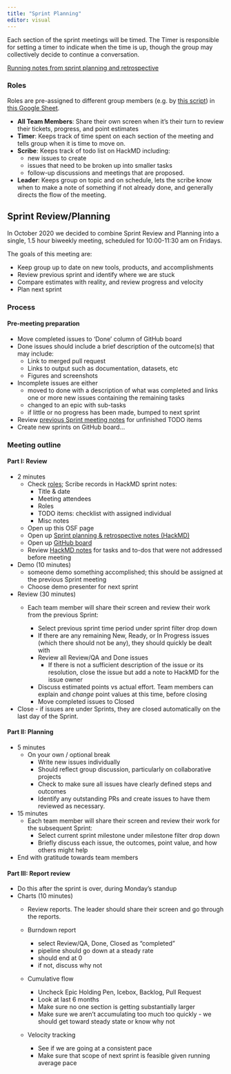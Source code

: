 ```yaml
---
title: "Sprint Planning"
editor: visual
---
```


Each section of the sprint meetings will be timed.
The Timer is responsible for setting a timer to indicate when the time is up, though the group may collectively decide to continue a conversation.

[Running notes from sprint planning and retrospective](https://hackmd.io/ih-qR2B6RJ221MJEFeEqcA)

### Roles

Roles are pre-assigned to different group members (e.g. by [this script](https://github.com/cct-datascience/meeting-roles/blob/main/generate_roles.R)) in [this Google Sheet](https://docs.google.com/spreadsheets/d/1k4B59FdpGxAd2sNrgbXRLrYIVgcxjvnYF5yJoaIcOAA/edit#gid=0).

-   **All Team Members**: Share their own screen when it's their turn to review their tickets, progress, and point estimates
-   **Timer**: Keeps track of time spent on each section of the meeting and tells group when it is time to move on.
-   **Scribe**: Keeps track of todo list on HackMD including:
    -   new issues to create
    -   issues that need to be broken up into smaller tasks
    -   follow-up discussions and meetings that are proposed.
-   **Leader**: Keeps group on topic and on schedule, lets the scribe know when to make a note of something if not already done, and generally directs the flow of the meeting.

## Sprint Review/Planning

In October 2020 we decided to combine Sprint Review and Planning into a single, 1.5 hour biweekly meeting, scheduled for 10:00-11:30 am on Fridays.

The goals of this meeting are:

-   Keep group up to date on new tools, products, and accomplishments
-   Review previous sprint and identify where we are stuck
-   Compare estimates with reality, and review progress and velocity
-   Plan next sprint

### Process

#### Pre-meeting preparation

-   Move completed issues to 'Done' column of GitHub board
-   Done issues should include a brief description of the outcome(s) that may include:
    -   Link to merged pull request
    -   Links to output such as documentation, datasets, etc
    -   Figures and screenshots
-   Incomplete issues are either
    -   moved to done with a description of what was completed and links one or more new issues containing the remaining tasks
    -   changed to an epic with sub-tasks
    -   if little or no progress has been made, bumped to next sprint
-   Review [previous Sprint meeting notes](https://hackmd.io/ih-qR2B6RJ221MJEFeEqcA) for unfinished TODO items
-   Create new sprints on GitHub board...

### Meeting outline

#### Part I: Review

-   2 minutes
    -   Check [roles](https://docs.google.com/spreadsheets/d/1k4B59FdpGxAd2sNrgbXRLrYIVgcxjvnYF5yJoaIcOAA/edit#gid=0); Scribe records in HackMD sprint notes:
        -   Title & date
        -   Meeting attendees
        -   Roles
        -   TODO items: checklist with assigned individual
        -   Misc notes
    -   Open up this OSF page
    -   Open up [Sprint planning & retrospective notes (HackMD)](https://hackmd.io/ih-qR2B6RJ221MJEFeEqcA)
    -   Open up [GitHub board](https://github.com/orgs/cct-datascience/projects/8/)
    -   Review [HackMD notes](https://hackmd.io/ih-qR2B6RJ221MJEFeEqcA) for tasks and to-dos that were not addressed before meeting
-   Demo (10 minutes)
    -   someone demo something accomplished; this should be assigned at the previous Sprint meeting
    -   Choose demo presenter for next sprint
-   Review (30 minutes)
    -   Each team member will share their screen and review their work from the previous Sprint:

        -   Select previous sprint time period under sprint filter drop down
        -   If there are any remaining New, Ready, or In Progress issues (which there should not be any), they should quickly be dealt with
        -   Review all Review/QA and Done issues
            -   If there is not a sufficient description of the issue or its resolution, close the issue but add a note to HackMD for the issue owner
        -   Discuss estimated points vs actual effort. Team members can explain and *change* point values at this time, before closing\
        -   Move completed issues to Closed
-   Close - if issues are under Sprints, they are closed automatically on the last day of the Sprint.

#### Part II: Planning

-   5 minutes
    -   On your own / optional break
        -   Write new issues individually
        -   Should reflect group discussion, particularly on collaborative projects
        -   Check to make sure all issues have clearly defined steps and outcomes
        -   Identify any outstanding PRs and create issues to have them reviewed as necessary.
-   15 minutes
    -   Each team member will share their screen and review their work for the subsequent Sprint:
        -   Select current sprint milestone under milestone filter drop down
        -   Briefly discuss each issue, the outcomes, point value, and how others might help
-   End with gratitude towards team members

#### Part III: Report review

-   Do this after the sprint is over, during Monday's standup
-   Charts (10 minutes)
    -   Review reports.
        The leader should share their screen and go through the reports.

    -   Burndown report

        -   select Review/QA, Done, Closed as "completed"
        -   pipeline should go down at a steady rate
        -   should end at 0
        -   if not, discuss why not

    -   Cumulative flow

        -   Uncheck Epic Holding Pen, Icebox, Backlog, Pull Request
        -   Look at last 6 months
        -   Make sure no one section is getting substantially larger
        -   Make sure we aren't accumulating too much too quickly - we should get toward steady state or know why not

    -   Velocity tracking

        -   See if we are going at a consistent pace
        -   Make sure that scope of next sprint is feasible given running average pace
